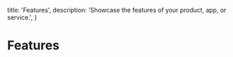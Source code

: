   title: 'Features',
  description: 'Showcase the features of your product, app, or service.',
}

# Features

<ComponentPreview path="components/features/FeaturesGrid" />
<ComponentPreview path="components/features/SpringAnimatedFeatures" />